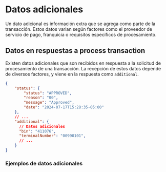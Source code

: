 
# Datos adicionales

Un dato adicional es información extra que se agrega como parte de la transacción. Estos datos varian según factores como el proveedor de servicio de pago, franquicia o requisitos especificos de procesamiento.

## Datos en respuestas a process transaction

Existen datos adicionales que son recibidos en respuesta a la solicitud de procesamiento de una transacción. La recepción de estos datos depende de diversos factores, y viene en la respuesta como `additional`.

```json
{
    "status": {
        "status": "APPROVED",
        "reason": "00",
        "message": "Approved",
        "date": "2024-07-17T15:28:35-05:00"
    },
    // ...
    "additional": {
      // Datos adicionales
      "bin": "411076",
      "terminalNumber": "00990101",
      // ...
    }
}
```

### Ejemplos de datos adicionales

<AdditionalDataExamples/>
